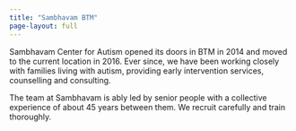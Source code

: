 ```yaml
---
title: "Sambhavam BTM"
page-layout: full
---
```

Sambhavam Center for Autism opened its doors in BTM in 2014 and moved to the current location in 2016. Ever since, we have been working closely with families living with autism, providing early intervention services, counselling and consulting. 

The team at Sambhavam is ably led by senior people with a collective experience of about 45 years between them. We recruit carefully and train thoroughly. 

